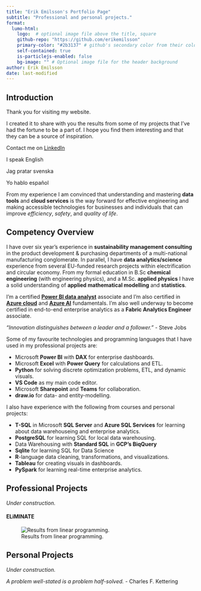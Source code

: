```yaml
---
title: "Erik Emilsson's Portfolio Page"
subtitle: "Professional and personal projects."
format:
  lumo-html: 
    logo:  # optional image file above the title, square
    github-repo: "https://github.com/erikemilsson"
    primary-color: "#2b3137" # github's secondary color from their color palette
    self-contained: true
    is-particlejs-enabled: false
    bg-image: "" # Optional image file for the header background
author: Erik Emilsson
date: last-modified
---
```


## Introduction

Thank you for visiting my website. 

I created it to share with you the results from some of my projects that I've had the fortune to be a part of. I hope you find them interesting and that they can be a source of inspiration.

::: {.column-margin}
Contact me on [LinkedIn](www.linkedin.com/in/erikemilsson)

I speak English

Jag pratar svenska

Yo hablo español
:::

From my experience I am convinced that understanding and mastering **data tools** and **cloud services** is the way forward for effective engineering and making accessible technologies for businesses and individuals that can improve *efficiency*, *safety*, and *quality of life*.

## Competency Overview

I have over six year's experience in **sustainability management consulting** in the product development & purchasing departments of a multi-national manufacturing conglomerate. In parallel, I have **data analytics/science** experience from several EU-funded research projects within electrification and circular economy. From my formal education in B.Sc **chemical engineering** (with engineering physics), and a M.Sc. **applied physics** I have a solid understanding of **applied mathematical modelling** and **statistics**.

I'm a certified [**Power BI data analyst**](https://learn.microsoft.com/api/credentials/share/en-us/ErikEmilsson-8069/5E435A2FA1F8B691?sharingId=BB4E4B973D67B45F) associate and I'm also certified in [**Azure cloud**](https://learn.microsoft.com/api/credentials/share/en-us/ErikEmilsson-8069/B0D068A103061930?sharingId=BB4E4B973D67B45F) and [**Azure AI**](https://learn.microsoft.com/api/credentials/share/en-us/ErikEmilsson-8069/6F71EC0D6B0C4683?sharingId=BB4E4B973D67B45F) fundamentals. I'm also well underway to become certified in end-to-end enterprise analytics as a **Fabric Analytics Engineer** associate. 

::: {.column-margin}
*"Innovation distinguishes between a leader and a follower."* - Steve Jobs
:::

Some of my favourite technologies and programming languages that I have used in my professional projects are:

- Microsoft **Power BI** with **DAX** for enterprise dashboards.
- Microsoft **Excel** with **Power Query** for calculations and ETL.
- **Python** for solving discrete optimization problems, ETL, and dynamic visuals.
- **VS Code** as my main code editor.
- Microsoft **Sharepoint** and **Teams** for collaboration.
- **draw.io** for data- and entity-modelling.

I also have experience with the following from courses and personal projects:

- **T-SQL** in Microsoft **SQL Server** and **Azure SQL Services** for learning about data warehouseing and enterprise analytics.
- **PostgreSQL** for learning SQL for local data warehousing.
- Data Warehousing with **Standard SQL** in **GCP's BiqQuery** 
- **Sqlite** for learning SQL for Data Science
- **R**-language data cleaning, transformations, and visualizations.
- **Tableau** for creating visuals in dashboards.
- **PySpark** for learning real-time enterprise analytics.

## Professional Projects

*Under construction.*

#### ELiMINATE

![Results from linear programming.](projects//Eliminate/Eliminate.PNG)

## Personal Projects

*Under construction.*

::: {.column-margin}
*A problem well-stated is a problem half-solved.* - Charles F. Kettering
:::
